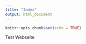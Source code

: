 ```yaml
---
title: "Index"
output: html_document
---
```


```r
knitr::opts_chunk$set(echo = TRUE)
```

Test Webseite